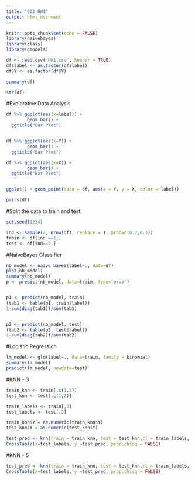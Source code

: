 ```yaml
---
title: "622_HW1"
output: html_document
---
```


```r
knitr::opts_chunk$set(echo = FALSE)
library(naivebayes)
library(class)
library(gmodels)
```

```r
df <- read.csv('HW1.csv', header = TRUE)
df$label <- as.factor(df$label)
df$Y <- as.factor(df$Y)

summary(df)

str(df)

```


#Explorative Data Analysis
```r

df %>% ggplot(aes(x=label)) +
        geom_bar() +
  ggtitle("Bar Plot")


df %>% ggplot(aes(x=Y)) +
        geom_bar() +
  ggtitle("Bar Plot")

df %>% ggplot(aes(x=X)) +
        geom_bar() +
  ggtitle("Bar Plot")


ggplot() + geom_point(data = df, aes(x = Y, y = X, color = label)) 

pairs(df)
```

#Split the data to train and test
```r
set.seed(1234)

ind <- sample(2, nrow(df), replace = T, prob=c(0.7,0.3))
train <- df[ind ==1,]
test <- df[ind==2,]

```

#NaiveBayes Classifier
```r
nb_model <- naive_bayes(label~., data=df)
plot(nb_model)
summary(nb_model)
p <- predict(nb_model, data=train, type='prob')


p1 <- predict(nb_model, train)
(tab1 <- table(p1, train$label))
1-sum(diag(tab1))/sum(tab1)


p2 <- predict(nb_model, test)
(tab2 <- table(p2, test$label))
1-sum(diag(tab2))/sum(tab2)

```


#Logistic Regression
```r

lm_model <- glm(label~., data=train, family = binomial)
summary(lm_model)
predict(lm_model, newdata=test)

```


#KNN - 3
```r
train_knn <- train[,c(1,2)]
test_knn <- test[,c(1,2)]

train_labels <- train[,3]
test_labels <- test[,3]

train_knn$Y = as.numeric(train_knn$Y)
test_knn$Y = as.numeric(test_knn$Y)

test_pred <- knn(train = train_knn, test = test_knn,cl = train_labels, k=3)
CrossTable(x=test_labels, y =test_pred, prop.chisq = FALSE)

```


#KNN - 5
```r

test_pred <- knn(train = train_knn, test = test_knn,cl = train_labels, k=5)
CrossTable(x=test_labels, y =test_pred, prop.chisq = FALSE)

```